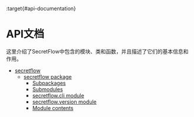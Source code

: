 :target{#api-documentation}

# API文档

这里介绍了SecretFlow中包含的模块、类和函数，并且描述了它们的基本信息和作用。

<TableOfContents>


  - [secretflow](../source/modules.mdx)
    - [secretflow package](../source/secretflow.mdx)
      - [Subpackages](../source/secretflow.mdx#subpackages)
      - [Submodules](../source/secretflow.mdx#submodules)
      - [secretflow.cli module](../source/secretflow.mdx#secretflow-cli-module)
      - [secretflow.version module](../source/secretflow.mdx#secretflow-version-module)
      - [Module contents](../source/secretflow.mdx#module-contents)
</TableOfContents>
